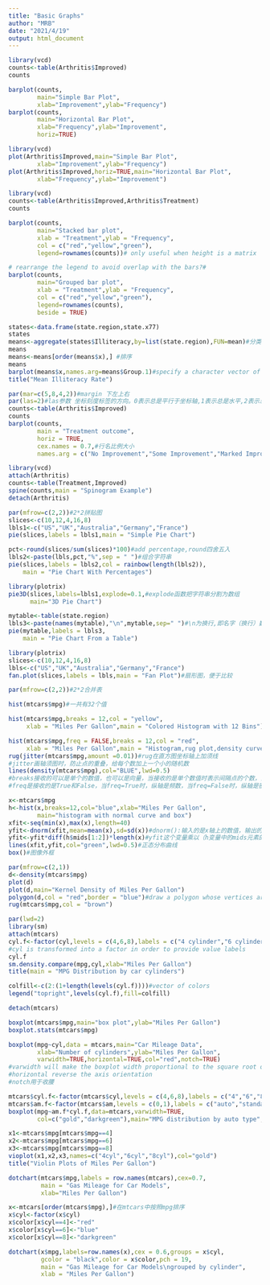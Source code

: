 ---
title: "Basic Graphs"
author: "MRB"
date: "2021/4/19"
output: html_document
---
```{r simple bar plot}
library(vcd)
counts<-table(Arthritis$Improved)
counts

barplot(counts,
        main="Simple Bar Plot",
        xlab="Improvement",ylab="Frequency")
barplot(counts,
        main="Horizontal Bar Plot",
        xlab="Frequency",ylab="Improvement",
        horiz=TRUE)
```

```{r bar plot}
library(vcd)
plot(Arthritis$Improved,main="Simple Bar Plot",
        xlab="Improvement",ylab="Frequency")
plot(Arthritis$Improved,horiz=TRUE,main="Horizontal Bar Plot",
        xlab="Frequency",ylab="Improvement")
```

```{r stacked and grouped bar plots}
library(vcd)
counts<-table(Arthritis$Improved,Arthritis$Treatment)
counts

barplot(counts,
        main="Stacked bar plot",
        xlab = "Treatment",ylab = "Frequency",
        col = c("red","yellow","green"),
        legend=rownames(counts))# only useful when height is a matrix

# rearrange the legend to avoid overlap with the bars?#
barplot(counts,
        main="Grouped bar plot",
        xlab = "Treatment",ylab = "Frequency",
        col = c("red","yellow","green"),
        legend=rownames(counts),
        beside = TRUE)
```

```{r mean bar plots}
states<-data.frame(state.region,state.x77)
states
means<-aggregate(states$Illiteracy,by=list(state.region),FUN=mean)#分类汇总
means
means<-means[order(means$x),] #排序
means
barplot(means$x,names.arg=means$Group.1)#specify a character vector of names used to label bars
title("Mean Illiteracy Rate")
```

```{r fitting labels in a bar plot}
par(mar=c(5,8,4,2))#margin 下左上右
par(las=2)#las参数 坐标刻度标签的方向。0表示总是平行于坐标轴,1表示总是水平,2表示总是垂直于坐标轴
counts<-table(Arthritis$Improved)
counts
barplot(counts,
        main = "Treatment outcome",
        horiz = TRUE,
        cex.names = 0.7,#行名比例大小
        names.arg = c("No Improvement","Some Improvement","Marked Improvement"))
```

```{r Spinograms}
library(vcd)
attach(Arthritis)
counts<-table(Treatment,Improved)
spine(counts,main = "Spinogram Example")
detach(Arthritis)
```

```{r pie charts}
par(mfrow=c(2,2))#2*2拼贴图
slices<-c(10,12,4,16,8)
lbls1<-c("US","UK","Australia","Germany","France")
pie(slices,labels = lbls1,main = "Simple Pie Chart")

pct<-round(slices/sum(slices)*100)#add percentage,round四舍五入
lbls2<-paste(lbls,pct,"%",sep = " ")#组合字符串
pie(slices,labels = lbls2,col = rainbow(length(lbls2)),
    main = "Pie Chart With Percentages")

library(plotrix)
pie3D(slices,labels=lbls1,explode=0.1,#explode函数把字符串分割为数组
      main="3D Pie Chart")

mytable<-table(state.region)
lbls3<-paste(names(mytable),"\n",mytable,sep=" ")#\n为换行,即名字（换行）数值，以空格间隔
pie(mytable,labels = lbls3,
    main = "Pie Chart From a Table")
```

```{r fan plot}
library(plotrix)
slices<-c(10,12,4,16,8)
lbls<-c("US","UK","Australia","Germany","France")
fan.plot(slices,labels = lbls,main = "Fan Plot")#扇形图，便于比较
```

```{r histograms}
par(mfrow=c(2,2))#2*2合并表

hist(mtcars$mpg)#一共有32个值

hist(mtcars$mpg,breaks = 12,col = "yellow",
     xlab = "Miles Per Gallon",main = "Colored Histogram with 12 Bins")#分成12列

hist(mtcars$mpg,freq = FALSE,breaks = 12,col = "red",
     xlab = "Miles Per Gallon",main = "Histogram,rug plot,density curve")#频率分布图
rug(jitter(mtcars$mpg,amount =0.01))#rug在直方图坐标轴上加须线
#jitter画轴须图时，防止点的重叠，给每个数加上一个小的随机数
lines(density(mtcars$mpg),col="BLUE",lwd=0.5)
#breaks接收的可以是单个的数值，也可以是向量，当接收的是单个数值时表示间隔点的个数，当接收的是间隔点的值。
#freq是接收的是True和False，当freq=True时，纵轴是频数，当freq=False时，纵轴是密度，当freq缺省时，当且仅当breaks是等距的，freq取True。

x<-mtcars$mpg
h<-hist(x,breaks=12,col="blue",xlab="Miles Per Gallon",
        main="histogram with normal curve and box")
xfit<-seq(min(x),max(x),length=40)
yfit<-dnorm(xfit,mean=mean(x),sd=sd(x))#dnorm():输入的是x轴上的数值，输出的是该点的概率密度
yfit<-yfit*diff(h$mids[1:2])*length(x)#yfit这个变量乘以（h变量中的mids元素的1、2个子元素的差分），再乘以x向量变量的长度，最后得到的值将yfit覆盖。注：这里的h可能是数据框，也可能是列表。
lines(xfit,yfit,col="green",lwd=0.5)#正态分布曲线
box()#图像外框
```

```{r Kernel density plot}
par(mfrow=c(2,1))
d<-density(mtcars$mpg)
plot(d)
plot(d,main="Kernel Density of Miles Per Gallon")
polygon(d,col = "red",border = "blue")#draw a polygon whose vertices are given by x and y
rug(mtcars$mpg,col = "brown")
```

```{r Comparative kernel density plots}
par(lwd=2)
library(sm)
attach(mtcars)
cyl.f<-factor(cyl,levels = c(4,6,8),labels = c("4 cylinder","6 cylinder","8 cylinder"))
#cyl is transformed into a factor in order to provide value labels
cyl.f
sm.density.compare(mpg,cyl,xlab="Miles Per Gallon")
title(main = "MPG Distribution by car cylinders")

colfill<-c(2:(1+length(levels(cyl.f))))#vector of colors
legend("topright",levels(cyl.f),fill=colfill)

detach(mtcars)
```

```{r box plots}
boxplot(mtcars$mpg,main="box plot",ylab="Miles Per Gallon")
boxplot.stats(mtcars$mpg)

boxplot(mpg~cyl,data = mtcars,main="Car Mileage Data",
        xlab="Number of cylinders",ylab="Miles Per Gallon",
        varwidth=TRUE,horizontal=TRUE,col="red",notch=TRUE)
#varwidth will make the boxplot width proportional to the square root of a sample size
#horizontal reverse the axis orientation
#notch用于收腰
```

```{r boxplots for two crossed factors}
mtcars$cyl.f<-factor(mtcars$cyl,levels = c(4,6,8),labels = c("4","6","8"))
mtcars$am.f<-factor(mtcars$am,levels = c(0,1),labels = c("auto","standard"))
boxplot(mpg~am.f*cyl.f,data=mtcars,varwidth=TRUE,
        col=c("gold","darkgreen"),main="MPG distribution by auto type",xlab = "auto type")
```

```{r violin plots}
x1<-mtcars$mpg[mtcars$mpg==4]
x2<-mtcars$mpg[mtcars$mpg==6]
x3<-mtcars$mpg[mtcars$mpg==8]
vioplot(x1,x2,x3,names=c("4cyl","6cyl","8cyl"),col="gold")
title("Violin Plots of Miles Per Gallon")
```

```{r dot plots}
dotchart(mtcars$mpg,labels = row.names(mtcars),cex=0.7,
         main = "Gas Mileage for Car Models",
         xlab="Miles Per Gallon")
```

```{r dot plot grouped,sorted and colored}
x<-mtcars[order(mtcars$mpg),]#在mtcars中按照mpg排序
x$cyl<-factor(x$cyl)
x$color[x$cyl==4]<-"red"
x$color[x$cyl==6]<-"blue"
x$color[x$cyl==8]<-"darkgreen"

dotchart(x$mpg,labels=row.names(x),cex = 0.6,groups = x$cyl,
         gcolor = "black",color = x$color,pch = 19,
         main = "Gas Mileage for Car Models\ngrouped by cylinder",
         xlab = "Miles Per Gallon")

```

